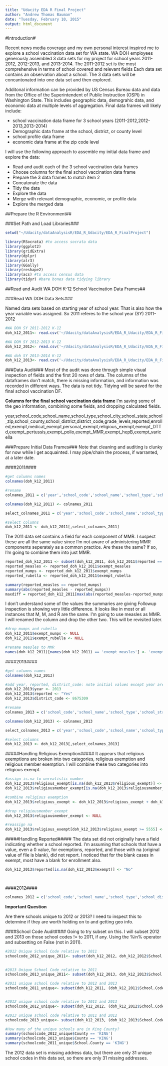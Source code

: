 ```yaml
---
title: "Udacity EDA R Final Project"
author: "Andrew Thomas Bauman"
date: "Tuesday, February 10, 2015"
output: html_document
---
```


#Introduction#

Recent news media coverage and my own personal interest inspired me to explore a school vaccination data set for WA state.  WA DOH employees generously assembled 3 data sets for my project for school years 2011-2012, 2012-2013, and 2013-2014.  The 2011-2012 set is the most comprehensive in terms of school covered and relevant fields  Each data set contains an observation about a school.  The 3 data sets will be concantonated into one data set and then explored.  

Additonal information can be provided by US Census Bureau data and data from the Office of the Superintendent of Public Instruction (OSPI) in Washington State.  This includes geographic data, demograhic data, and economic data at multiple levels of aggregation.  Final data frames will likely include:

- school vaccination data frame for 3 school years (2011-2012,2012-2013,2013-2014)
- Demographic data frame at the school, district, or county level
- school profile data frame
- economic data frame at the zip code level

I will use the following approach to assemble my initial data frame and explore the data:

* Read and audit each of the 3 school vaccination data frames
* Choose columns for the final school vaccination data frame  
* Prepare the 3 data frames to match item 2
* Concatonate the data
* Tidy the data
* Explore the data
* Merge with relevant demographic, economic, or profile data
* Explore the merged data

##Prepare the R Environment##

###Set Path and Load Libraries###

```r
setwd("~/Udacity/dataAnalysisR/EDA_R_Udacity/EDA_R_FinalProject")
```

```r
library(RSocrata) #to access socrata data
library(ggplot2)
library(gridExtra)
library(dplyr)
library(alr3)
library(GGally)
library(reshape2)
library(acs) #to access census data
library(tidyr) #bare bones data tidying library

```
##Read and Audit WA DOH K-12 School Vaccination Data Frames##

###Read WA DOH Data Sets###

Named data sets based on starting year of school year.  That is also how the year variable was assigned.  So 2011 referes to the school year (SY) 2011-2012

```r

#WA DOH SY 2011-2012 K-12
doh_k12_2011<- read.csv('~/Udacity/dataAnalysisR/EDA_R_Udacity/EDA_R_FinalProject/data/WA_Vacc_K12_2011.csv')

#WA DOH SY 2012-2013 K-12
doh_k12_2012<- read.csv('~/Udacity/dataAnalysisR/EDA_R_Udacity/EDA_R_FinalProject/data/WA_Vacc_K12_2012.csv')

#WA doh SY 2013-2014 K-12
doh_k12_2013<- read.csv('~/Udacity/dataAnalysisR/EDA_R_Udacity/EDA_R_FinalProject/data/WA_Vacc_K12_2013.csv')
```
###Data Audit###
Most of the audit was done through simple visual inspection of fields and the first 20 rows of data. The columns of the dataframes don't match, there is missing information, and information was recorded in different ways.  The data is not tidy.  Tidying will be saved for the final school vaccination DF.

**Columns for the final school vaccination data frame**
I'm saving some of the geo information, combining some fields, and dropping calculated fields.

year,school_code,school_name,school_type,school_city,school_state,school_zip,school_county,school_district,district_code,grade_levels,reported,enrolled,exempt,medical_exempt,personal_exempt,religious_exempt,exempt_DTTd,exempt_pertussis,exempt_polio,exempt_MMR,exempt_hepB,exempt_varicella

###Prepare Initial Data Frames###
Note that cleaning and auditing is clunky for now while I get acquainted. I may pipe/chain the process, if warranted, at a later date.

####2011####

```r

#get columns names
colnames(doh_k12_2011)

#rename
colnames_2011 = c('year','school_code','school_name','school_type','school_street','school_city','school_state','school_zip','school_county','school_district','district_code','grade_levels','reported','enrolled','exempt','percent_exempt','medical_exempt','percent_medical_exempt','personal_exempt','percent_personal_exempt','religious_exempt','percent_religious_exempt','exempt_DTTd','exempt_pertussis','exempt_polio','exempt_measles','exempt_mumps','exempt_rubella','exempt_hepB','exempt_varicella')

colnames(doh_k12_2011) <- colnames_2011

select_colnames_2011 = c('year','school_code','school_name','school_type','school_city','school_state','school_zip','school_county','school_district','district_code','grade_levels','reported','enrolled','exempt','medical_exempt','personal_exempt','religious_exempt','exempt_DTTd','exempt_pertussis','exempt_polio','exempt_measles','exempt_mumps','exempt_rubella','exempt_hepB','exempt_varicella')

#select columns
doh_k12_2011 <- doh_k12_2011[,select_colnames_2011]
```
The 2011 data set contains a field for each component of MMR.  I suspect these are all the same value since I'm not aware of administering MMR components seperately as a common practice.  Are these the same?  If so, I'm going to combine them into just MMR.

```r

reported_doh_k12_2011 <- subset(doh_k12_2011, doh_k12_2011$reported == 'Yes')
reported_measles <- reported_doh_k12_2011$exempt_measles
reported_mumps <- reported_doh_k12_2011$exempt_mumps
reported_rubella <- reported_doh_k12_2011$exempt_rubella

summary(reported_measles == reported_mumps)
summary(abs(reported_measles - reported_mumps))
maxdiff = reported_doh_k12_2011[max(abs(reported_measles-reported_mumps)),]
```

I don't understand some of the values the summaries are giving Followup inspection is showing very little difference.  It looks like in most or all instances that M, M, and R are the same.  I'm going to use measles as MMR.  I will renamed the column and drop the other two. This will be revisited later.

```r
#drop mumps and rubella
doh_k12_2011$exempt_mumps <- NULL
doh_k12_2011$exempt_rubella <- NULL

#rename measles to MMR
names(doh_k12_2011)[names(doh_k12_2011) == 'exempt_measles'] <- 'exempt_MMR'
```

####2013####
```r
#get columns names
colnames(doh_k12_2013)

#add year, reported, district_code: note initial values except year are placeholders
doh_k12_2013$year <- 2013
doh_k12_2013$reported <- "Yes"
doh_k12_2013$district_code <- 8675309

#rename
colnames_2013 = c('school_code','school_name','school_type','school_street','school_city','school_state','school_zip','school_district','school_county','grade_levels','enrolled',"complete",'exempt','medical_exempt','personal_exempt','religious_exempt','religiousmember_exempt','exempt_DTTd','exempt_pertussis','exempt_polio','exempt_MMR','exempt_hepB','exempt_varicella','year', 'reported',"district_code")

colnames(doh_k12_2013) <- colnames_2013

select_colnames_2013 = c('year','school_code','school_name','school_type','school_city','school_state','school_zip','school_county','school_district','district_code','grade_levels','reported','enrolled','exempt','medical_exempt','personal_exempt','religious_exempt',"religiousmember_exempt",'exempt_DTTd','exempt_pertussis','exempt_polio','exempt_MMR','exempt_hepB','exempt_varicella')

#select columns
doh_k12_2013 <- doh_k12_2013[,select_colnames_2013]


```
#####Handling Religious Exemption#####
It appears that religious exemptions are broken into two categories, religious exemption and religious member exemption.  I will combine these two categories into religious exempt.

```r
#assign is.na to unrealistic number
doh_k12_2013$religious_exempt[is.na(doh_k12_2013$religious_exempt)] <- 5555
doh_k12_2013$religiousmember_exempt[is.na(doh_k12_2013$religiousmember_exempt)] <- 5555

#combine religious exemption
doh_k12_2013$religious_exempt <- doh_k12_2013$religious_exempt + doh_k12_2013$religiousmember_exempt

#drop religiousmember_exempt
doh_k12_2013$religiousmember_exempt <- NULL

#reassign na
doh_k12_2013$religious_exempt[doh_k12_2013$religious_exempt >= 5555] <- NA

```
#####Handling Reported#####
The data set did not originally have a field indicating whether a school reported.
I'm assuming that schools that have a value, even a 0 value, for exemptions, reported, and those with na (original value of file is blank), did not report.  I noticed that for the blank cases in exempt, most have a blank for enrollment also.  

```r
doh_k12_2013$reported[is.na(doh_k12_2013$exempt)] <- "No"




```




####2012####
```r
colnames_2012 = c('school_code','school_name','school_type','school_district','school_county','reported','grade_levels','enrolled','exempt','medical_exempt','personal_exempt','religious_exempt','religious_member_exempt','exempt_DTTd','exempt_pertussis','exempt_polio','exempt_MMR','exempt_hepB','exempt_varicella','year')
```



**Important Question**

Are there schools unique to 2012 or 2013?  I need to inspect this to determine if they are worth holding on to and getting geo info.

####School Code Audit####
Going to try subset on this.  I will subset 2012 and 2013 on those school codes != to 2011, if any.  Using the %in% operator and subsetting on False (not in 2011). 
```r
#2012 Unique School Code relative to 2011
schoolcode_2012_unique_2011<- subset(doh_k12_2012, doh_k12_2012$School.Code %in% doh_k12_2011$School.Code == F)

  
#2013 Unique School Code relative to 2011
schoolcode_2013_unique_2011<- subset(doh_k12_2013, doh_k12_2013$School.Code %in% doh_k12_2011$School.Code == F)

#2011 unique school Code relative to 2012 and 2013
schoolcode_2011_unique<- subset(doh_k12_2011, (doh_k12_2011$School.Code %in% doh_k12_2012$School.Code == F) & (doh_k12_2011$School.Code %in% doh_k12_2013$School.Code == F))


#2012 unique school code relative to 2011 and 2013
schoolcode_2012_unique<- subset(doh_k12_2012, (doh_k12_2012$School.Code %in% doh_k12_2011$School.Code == F) & (doh_k12_2012$School.Code %in% doh_k12_2013$School.Code == F))

#2013 unique school code relative to 2011 and 2012
schoolcode_2013_unique<- subset(doh_k12_2013, (doh_k12_2013$School.Code %in% doh_k12_2012$School.Code == F) & (doh_k12_2013$School.Code %in% doh_k12_2011$School.Code == F))

#How many of the unique schools are in King County?
summary(schoolcode_2012_unique$County == 'KING')
summary(schoolcode_2013_unique$County == 'KING')
summary(schoolcode_2011_unique$School.County == 'KING')

```
The 2012 data set is missing address data, but there are only 31 unique school codes in this data set, so there are only 31 missing addresses.

